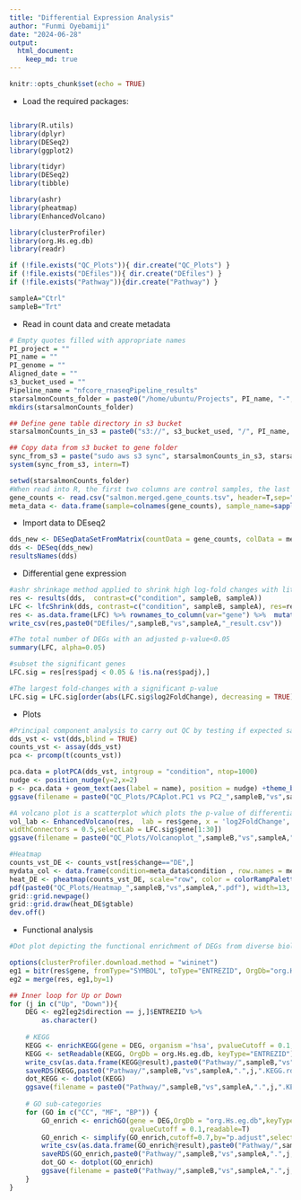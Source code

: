 ```yaml
---
title: "Differential Expression Analysis"
author: "Funmi Oyebamiji"
date: "2024-06-28"
output:
  html_document:
    keep_md: true
---
```


```r
knitr::opts_chunk$set(echo = TRUE)
```

* Load the required packages:
``` r

library(R.utils)
library(dplyr)
library(DESeq2) 
library(ggplot2)

library(tidyr)
library(DESeq2)
library(tibble)

library(ashr)
library(pheatmap)
library(EnhancedVolcano)

library(clusterProfiler)
library(org.Hs.eg.db)
library(readr)

if (!file.exists("QC_Plots")){ dir.create("QC_Plots") }  
if (!file.exists("DEfiles")){ dir.create("DEfiles") }  
if (!file.exists("Pathway")){dir.create("Pathway") }

sampleA="Ctrl"
sampleB="Trt"

```

* Read in count data and create metadata
``` r
# Empty quotes filled with appropriate names
PI_project = ""
PI_name = ""
PI_genome = ""
Aligned_date = ""
s3_bucket_used = ""
Pipeline_name = "nfcore_rnaseqPipeline_results"
starsalmonCounts_folder = paste0("/home/ubuntu/Projects", PI_name, "-", PI_project,"-", PI_genome)
mkdirs(starsalmonCounts_folder)

## Define gene table directory in s3 bucket
starsalmonCounts_in_s3 = paste0("s3://", s3_bucket_used, "/", PI_name, "/", Pipeline_name, "_", Aligned_date, "/star_salmon/")

## Copy data from s3 bucket to gene folder
sync_from_s3 = paste("sudo aws s3 sync", starsalmonCounts_in_s3, starsalmonCounts_folder, '--exclude',  '"*"', '--include', '"salmon.merged.gene_counts.tsv"', sep=" ")
system(sync_from_s3, intern=T)

setwd(starsalmonCounts_folder)
#When read into R, the first two columns are control samples, the last 2 columns are treatment samples and the rownames are genenames. 
gene_counts <- read.csv("salmon.merged.gene_counts.tsv", header=T,sep="\t")
meta_data <- data.frame(sample=colnames(gene_counts), sample_name=sapply(strsplit(colnames(gene_counts),split = "_"), "[", 2), condition= factor(c(sampleA, sampleA,sampleB, sampleB))) 
```

* Import data to DEseq2
``` r
dds_new <- DESeqDataSetFromMatrix(countData = gene_counts, colData = meta_data, design= ~ condition)
dds <- DESeq(dds_new)
resultsNames(dds)
```

* Differential gene expression
``` r
#ashr shrinkage method applied to shrink high log-fold changes with little statistical evidence and account for lowly expressed genes with significant deviation.
res <- results(dds,  contrast=c("condition", sampleB, sampleA))
LFC <- lfcShrink(dds, contrast=c("condition", sampleB, sampleA), res=res, type="ashr")
res <- as.data.frame(LFC) %>% rownames_to_column(var="gene") %>%  mutate(change=case_when(padj < 0.05 ~ "DE", TRUE ~ "Not")) %>% mutate(direction=case_when(change == "DE" & log2FoldChange > 0 ~ "Up", change == "DE" & log2FoldChange < 0 ~ "Down",  TRUE ~ "Not"))
write_csv(res,paste0("DEfiles/",sampleB,"vs",sampleA,"_result.csv"))

#The total number of DEGs with an adjusted p-value<0.05
summary(LFC, alpha=0.05)

#subset the significant genes
LFC.sig = res[res$padj < 0.05 & !is.na(res$padj),]

#The largest fold-changes with a significant p-value
LFC.sig = LFC.sig[order(abs(LFC.sig$log2FoldChange), decreasing = TRUE),]
```

* Plots
``` r
#Principal component analysis to carry out QC by testing if expected samples cluster together.
dds_vst <- vst(dds,blind = TRUE)
counts_vst <- assay(dds_vst)
pca <- prcomp(t(counts_vst))

pca.data = plotPCA(dds_vst, intgroup = "condition", ntop=1000)
nudge <- position_nudge(y=2,x=2)
p <- pca.data + geom_text(aes(label = name), position = nudge) +theme_bw()
ggsave(filename = paste0("QC_Plots/PCAplot.PC1 vs PC2_",sampleB,"vs",sampleA,".pdf"), plot = p, width=13, height=9)

#A volcano plot is a scatterplot which plots the p-value of differential expression against the fold-change to highlight datapoints of significant genes
vol_lab <- EnhancedVolcano(res,  lab = res$gene, x = 'log2FoldChange', y = 'pvalue', pCutoff = 10e-4, FCcutoff = 2, xlim = c(-10, 10), ylim = c(0, 200), pointSize = 1.5, labSize = 2.5, title = 'DESeq2 results', subtitle = 'Differential expression', caption = 'FC cutoff, 2; p-value cutoff, 10e-4', legendPosition = "right", legendLabSize = 14, col = c('grey30', 'forestgreen', 'royalblue', 'red2'), colAlpha = 0.9, drawConnectors = TRUE, hline = c(10e-8),
widthConnectors = 0.5,selectLab = LFC.sig$gene[1:30])
ggsave(filename = paste0("QC_Plots/Volcanoplot_",sampleB,"vs",sampleA,".pdf"), plot = vol_lab, width=13, height=9)

#Heatmap
counts_vst_DE <- counts_vst[res$change=="DE",] 
mydata_col <- data.frame(condition=meta_data$condition , row.names = meta_data$sample) 
heat_DE <- pheatmap(counts_vst_DE, scale="row", color = colorRampPalette(c("dark blue", "white", "darkred"))(1000), annotation_col = mydata_col,main=paste0(sampleB,"vs",sampleA ," FDR < 0.05"),  show_rownames = F) 
pdf(paste0("QC_Plots/Heatmap_",sampleB,"vs",sampleA,".pdf"), width=13, height=9) 
grid::grid.newpage() 
grid::grid.draw(heat_DE$gtable) 
dev.off()

```
* Functional analysis 
``` r
#Dot plot depicting the functional enrichment of DEGs from diverse biological processes

options(clusterProfiler.download.method = "wininet")
eg1 = bitr(res$gene, fromType="SYMBOL", toType="ENTREZID", OrgDb="org.Hs.eg.db")
eg2 = merge(res, eg1,by=1)

## Inner loop for Up or Down
for (j in c("Up", "Down")){
    DEG <- eg2[eg2$direction == j,]$ENTREZID %>%
        as.character()
    
    # KEGG
    KEGG <- enrichKEGG(gene = DEG, organism ='hsa', pvalueCutoff = 0.1,qvalueCutoff = 0.1, use_internal_data =FALSE)
    KEGG <- setReadable(KEGG, OrgDb = org.Hs.eg.db, keyType="ENTREZID")
    write_csv(as.data.frame(KEGG@result),paste0("Pathway/",sampleB,"vs",sampleA,".",j,".KEGG.csv"))
    saveRDS(KEGG,paste0("Pathway/",sampleB,"vs",sampleA,".",j,".KEGG.rds"),compress=T)
    dot_KEGG <- dotplot(KEGG)
    ggsave(filename = paste0("Pathway/",sampleB,"vs",sampleA,".",j,".KEGG.pdf"), plot = dot_KEGG, width = 13, height = 9)
    
    # GO sub-categories
    for (GO in c("CC", "MF", "BP")) {
        GO_enrich <- enrichGO(gene = DEG,OrgDb = "org.Hs.eg.db",keyType = "ENTREZID",ont = GO,pvalueCutoff = 0.1,pAdjustMethod = "BH",
                              qvalueCutoff = 0.1,readable=T)
        GO_enrich <- simplify(GO_enrich,cutoff=0.7,by="p.adjust",select_fun=min, measure = "Wang")
        write_csv(as.data.frame(GO_enrich@result),paste0("Pathway/",sampleB,"vs",sampleA,".",j,".",GO,".csv"))
        saveRDS(GO_enrich,paste0("Pathway/",sampleB,"vs",sampleA,".",j,".",GO,".rds"),compress=T)
        dot_GO <- dotplot(GO_enrich)
        ggsave(filename = paste0("Pathway/",sampleB,"vs",sampleA,".",j,".",GO,".pdf"), plot = dot_GO, width = 13, height = 9)
    }
}
```
